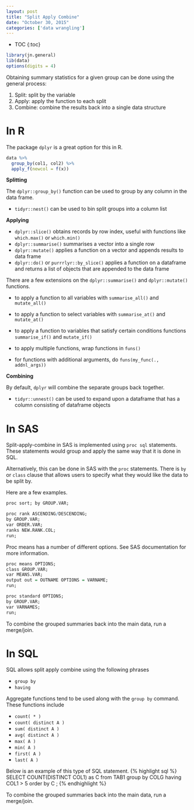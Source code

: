 ```yaml
---
layout: post
title: "Split Apply Combine"
date: "October 30, 2015"
categories: ['data wrangling']
---
```


* TOC
{:toc}

```r
library(jn.general)
lib(data)
options(digits = 4) 
```

Obtaining summary statistics for a given group can be done using the general process:

1. Split: split by the variable
2. Apply: apply the function to each split
3. Combine: combine the results back into a single data structure

# In R

The package `dplyr` is a great option for this in R.

```r
data %>%
  group_by(col1, col2) %>%
  apply_f(newcol = f(x))
```


**Splitting**

The `dplyr::group_by()` function can be used to group by any column in the data frame. 

* `tidyr::nest()` can be used to bin split groups into a column list

**Applying**

* `dplyr::slice()` obtains records by row index, useful with functions like `which.max()` or `which.min()`
* `dplyr::summarise()` summarises a vector into a single row 
* `dplyr::mutate()` applies a function on a vector and appends results to data frame
* `dplyr::do()` or `purrrlyr::by_slice()` applies a function on a dataframe and returns a list of objects that are appended to the data frame

There are a few extensions on the `dplyr::summarise()` and `dplyr::mutate()` functions. 

* to apply a function to all variables with `summarise_all()` and `mutate_all()` 
* to apply a function to select variables with `summarise_at()` and `mutate_at()`
* to apply a function to variables that satisfy certain conditions functions `summarise_if()` and `mutate_if()`

* to apply multiple functions, wrap functions in `funs()`
* for functions with additional arguments, do `funs(my_func(., addnl_args))`

**Combining**

By default, `dplyr` will combine the separate groups back together. 

* `tidyr::unnest()` can be used to expand upon a dataframe that has a column consisting of dataframe objects

# In SAS

Split-apply-combine in SAS is implemented using `proc sql` statements. These statements would group and apply the same way that it is done in SQL. 

Alternatively, this can be done in SAS with the `proc` statements. There is `by` or `class` clause that allows users to specify what they would like the data to be split by.

Here are a few examples.

```r
proc sort; by GROUP.VAR;

proc rank ASCENDING/DESCENDING;
by GROUP.VAR;
var ORDER.VAR;
ranks NEW.RANK.COL;
run;
```

Proc means has a number of different options. See SAS documentation for more information.
```r
proc means OPTIONS;
class GROUP.VAR;
var MEANS.VAR;
output out = OUTNAME OPTIONS = VARNAME;
run;
```

```r
proc standard OPTIONS;
by GROUP.VAR;
var VARNAMES;
run;
```

To combine the grouped summaries back into the main data, run a merge/join.

# In SQL

SQL allows split apply combine using the following phrases

* `group by`
* `having`

Aggregate functions tend to be used along with the `group by` command. These functions include

* `count( * )`
* `count( distinct A )`
* `sum( distinct A )`
* `avg( distinct A )`
* `max( A )`
* `min( A )`
* `first( A )`
* `last( A )`

Below is an example of this type of SQL statement.
{% highlight sql %}
SELECT COUNT(DISTINCT COL1) as C
from TAB1
group by COLG
having COL1 > 5
order by C
;
{% endhighlight %}

To combine the grouped summaries back into the main data, run a merge/join.
